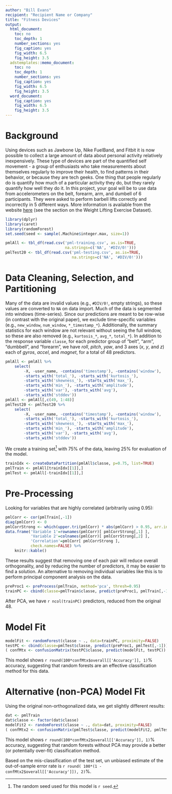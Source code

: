 ```yaml
---
author: "Bill Evans"
recipient: "Recipient Name or Company"
title: "Fitness Devices"
output:
  html_document:
    toc: no
    toc_depth: 1
    number_sections: yes
    fig_caption: yes
    fig_width: 6.5
    fig_height: 3.5
  adstemplates::memo_document:
    toc: no
    toc_depth: 1
    number_sections: yes
    fig_caption: yes
    fig_width: 6.5
    fig_height: 3.5
  word_document:
    fig_caption: yes
    fig_width: 6.5
    fig_height: 3.5
---
```


# Background

Using devices such as Jawbone Up, Nike FuelBand, and Fitbit it is now possible to collect a large amount of data about personal activity relatively inexpensively.
These type of devices are part of the quantified self movement - a group of enthusiasts who take measurements about themselves regularly to improve their health, to find patterns in their behavior, or because they are tech geeks.
One thing that people regularly do is quantify how much of a particular activity they do, but they rarely quantify how well they do it.
In this project, your goal will be to use data from accelerometers on the belt, forearm, arm, and dumbell of 6 participants.
They were asked to perform barbell lifts correctly and incorrectly in 5 different ways.
More information is available from the website [here](http://groupware.les.inf.puc-rio.br/har) (see the section on the Weight Lifting Exercise Dataset). 

```r
library(dplyr)
library(caret)
library(randomForest)
set.seed(seed <- sample(.Machine$integer.max, size=1))
```

```r
pmlAll <- tbl_df(read.csv('pml-training.csv', as.is=TRUE,
                          na.strings=c('NA', '#DIV/0!')))
pmlTest20 <- tbl_df(read.csv('pml-testing.csv', as.is=TRUE,
                             na.strings=c('NA', '#DIV/0!')))
```

# Data Cleaning, Selection, and Partitioning

Many of the data are invalid values (e.g., `#DIV/0!`, empty strings), so these values are converted to `NA` on data import.
Much of the data is segmented into windows (time-series).
Since our predictions are meant to be row-wise (in contrast with the original paper), we exclude time-specific variables (e.g., `new_window`, `num_window`, `*_timestamp_*`).
Additionally, the summary statistics for each window are not relevant without seeing the full window, so these are also removed (e.g., `kurtosis_*`, `avg_*`, `total_*`).
In addition to the response variable `classe`, for each predictor group of "belt", "arm", "dumbbell", and "forearm", we have $roll$, $pitch$, $yaw$, and 3 axes ($x$, $y$, and $z$) each of $gyros$, $accel$, and $magnet$, for a total of 48 predictors.

```r
pmlAll <- pmlAll %>%
    select(
        -X, -user_name, -contains('timestamp'), -contains('window'),
        -starts_with('total_'), -starts_with('kurtosis_'),
        -starts_with('skewness_'), -starts_with('max_'),
        -starts_with('min_'), -starts_with('amplitude'),
        -starts_with('var'), -starts_with('avg'),
        -starts_with('stddev'))
pmlAll <- pmlAll[,c(49, 1:48)]
pmlTest20 <- pmlTest20 %>%
    select(
        -X, -user_name, -contains('timestamp'), -contains('window'),
        -starts_with('total_'), -starts_with('kurtosis_'),
        -starts_with('skewness_'), -starts_with('max_'),
        -starts_with('min_'), -starts_with('amplitude'),
        -starts_with('var'), -starts_with('avg'),
        -starts_with('stddev'))
```

We create a training set[^seed] with 75% of the data, leaving 25% for evaluation of the model.

[^seed]: The random seed used for this model is `r seed`.

```r
trainIdx <- createDataPartition(pmlAll$classe, p=0.75, list=TRUE)
pmlTrain <- pmlAll[trainIdx[[1]],]
pmlTest <- pmlAll[-trainIdx[[1]],]
```

# Pre-Processing

Looking for variables that are highly correlated (arbitrarily using 0.95):

```r
pmlCorr <- cor(pmlTrain[,-1])
diag(pmlCorr) <- 0
pmlCorrStrong <- which(upper.tri(pmlCorr) * abs(pmlCorr) > 0.95, arr.ind=TRUE)
data.frame('Variable 1'=rownames(pmlCorr)[ pmlCorrStrong[,1] ],
           'Variable 2'=colnames(pmlCorr)[ pmlCorrStrong[,2] ],
           'Correlation'=pmlCorr[ pmlCorrStrong ],
           check.names=FALSE) %>%
    knitr::kable()
```

These results suggest that removing one of each pair will reduce overall orthogonality, and by reducing the number of predictors, it may be easier to find a solution.
An alternative to removing individual variables like this is to perform principal component analysis on the data.

```r
preProc1 <- preProcess(pmlTrain, method='pca', thresh=0.95)
trainPC <- cbind(classe=pmlTrain$classe, predict(preProc1, pmlTrain[,-1]))
```

After PCA, we have `r ncol(trainPC)` predictors, reduced from the original 48.

# Model Fit

```r
modelFit <- randomForest(classe ~ ., data=trainPC, proximity=FALSE)
testPC <- cbind(classe=pmlTest$classe, predict(preProc1, pmlTest[,-1]))
( confMtx <- confusionMatrix(testPC$classe, predict(modelFit, testPC)) )
```

This model shows `r round(100*confMtx$overall[['Accuracy']], 1)`% accuracy, suggesting that random forests are an effective classification method for this data.

# Alternative (non-PCA) Model Fit

Using the original non-orthogonalized data, we get slightly different results:

```r
dat <- pmlTrain
dat$classe <- factor(dat$classe)
modelFit2 <- randomForest(classe ~ ., data=dat, proximity=FALSE)
( confMtx2 <- confusionMatrix(pmlTest$classe, predict(modelFit2, pmlTest)) )
```

This model shows `r round(100*confMtx2$overall[['Accuracy']], 1)`% accuracy, suggesting that random forests without PCA may provide a better (or potentially over-fit) classification method.

Based on the mis-classification of the test set, un unbiased estimate of the out-of-sample error rate is `r round( 100*(1 - confMtx2$overall[['Accuracy']]), 2)`%.
